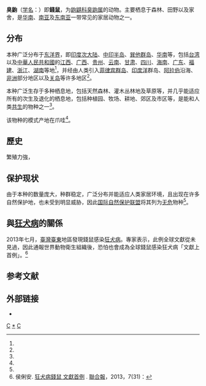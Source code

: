 {{Speciesbox 
| genus = Suncus
| species = murinus
| status = LC
| status_system = IUCN3.1
| status_ref = <ref name=iucn>{{en}}Hutterer, R., Molur, S. & Heaney, L. 2008. [http://www.iucnredlist.org/details/41440/0 ''Suncus murinus''] {{Wayback|url=http://www.iucnredlist.org/details/41440/0 |date=20121112020756 }}. In: IUCN 2013. IUCN Red List of Threatened Species. Version 2013.1. <www.iucnredlist.org>. [2013-8-2].</ref>
| image = Suncus_murinus.jpg
| authority = ([[卡尔·林奈|Linnaeus]], 1766)<ref name='id128'>{{cite web| url =http://www.bioinfo.cn/db05/BjdwSpecies.php?action=view&id=128| title =臭鼩| work =《中国动物物种编目数据库》| publisher =中国科学院微生物研究所| author =中国科学院动物研究所| accessdate =2009-03-27| deadurl =yes| archiveurl =https://web.archive.org/web/20160305082355/http://www.bioinfo.cn/db05/BjdwSpecies.php?action=view&id=128| archivedate =2016-03-05}}</ref>
| range_map = Asian House Shrew area.png
| range_map_caption = 藍 — 原生種, 紅 — 引入種
}}

'''臭鼩'''（[[学名|学名]]：{{lang|la|''Suncus murinus''}}）即'''錢鼠'''，为[[鼩鼱科|鼩鼱科]][[臭鼩属|臭鼩属]]的动物。主要栖息于森林、田野以及家舍，是[[华南|华南]]、[[南亚|南亚]]及[[东南亚|东南亚]]一带常见的家居动物之一。

==分布==
本种广泛分布于[[东洋界|东洋界]]，即[[印度次大陆|印度次大陆]]、[[中印半岛|中印半岛]]、[[巽他群岛|巽他群岛]]、[[华南|华南]]等，包括[[台湾|台湾]]以及[[中華人民共和國|中華人民共和國]]的[[江西|江西]]、[[广西|广西]]、[[贵州|贵州]]、[[云南|云南]]、[[甘肃|甘肃]]、[[四川|四川]]、[[海南|海南]]、[[广东|广东]]、[[福建|福建]]、[[浙江|浙江]]、[[湖南|湖南]]等地<ref name='id128'/>，并经由人类引入[[菲律宾群岛|菲律宾群岛]]、[[印度洋|印度洋]]群岛、[[阿拉伯|阿拉伯]]沿海、[[非洲|非洲]]部分地区以及[[关岛|关岛]]等许多地区<ref name=iucn/>。

本种广泛生存于多种栖息地，包括天然森林、灌木丛林地及草原等，并几乎能适应所有的次生及退化的栖息地，包括种植园、牧场、耕地、郊区及市区等，是能和人类[[共生|共生]]的物种之一<ref name=iucn/>。

该物种的模式产地在爪哇<ref name='id128'/>。

==歷史==
繁殖力強，{{Citation needed|主要於宋元明之際透過海上商船運輸散佈。|time=2015-11-09T05:09:24+00:00}}

==保护现状==
由于本种的数量庞大，种群稳定，广泛分布并能适应人类家居环境，且出现在许多自然保护地，也未受到明显威胁，因此[[国际自然保护联盟|国际自然保护联盟]]将其列为[[无危|无危]]物种<ref name=iucn/>。

==與[[狂犬病|狂犬病]]的關係==
2013年七月，[[臺灣|臺灣]][[臺東縣|臺東]]地區發現錢鼠感染[[狂犬病|狂犬病]]。專家表示，此例全球文獻從未見過，因此通報世界動物衛生組織後，恐怕也會成為全球錢鼠感染狂犬病「文獻上首例」。<ref>侯俐安. [http://udn.com/NEWS/NATIONAL/NATS2/%E7%8B%82%E7%8A%AC%E7%97%85%E9%8C%A2%E9%BC%A0%20%E6%96%87%E7%8D%BB%E9%A6%96%E4%BE%8B-8064133.shtml 狂犬病錢鼠 文獻首例] {{Wayback|url=http://udn.com/NEWS/NATIONAL/NATS2/%E7%8B%82%E7%8A%AC%E7%97%85%E9%8C%A2%E9%BC%A0%20%E6%96%87%E7%8D%BB%E9%A6%96%E4%BE%8B-8064133.shtml |date=20130803024727 }}. [[聯合報|聯合報]]，2013，7(31)：</ref>

== 参考文献 ==
{{reflist}}

==外部链接==
{{commons category|Suncus murinus}}
*{{Wikispecies-inline|Suncus murinus|臭鼩}}

{{Authority control}}
{{Taxonbar|from=Q1062541}}

[[Category:IUCN红色名录无危物种|C]]
[[Category:臭鼩属|*]]
[[Category:卡尔·林奈命名的生物分类|C]]